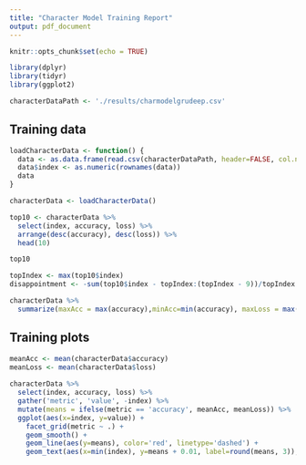 ```yaml
---
title: "Character Model Training Report"
output: pdf_document
---
```


```r
knitr::opts_chunk$set(echo = TRUE)

library(dplyr)
library(tidyr)
library(ggplot2)

characterDataPath <- './results/charmodelgrudeep.csv'

```

## Training data

```r
loadCharacterData <- function() {
  data <- as.data.frame(read.csv(characterDataPath, header=FALSE, col.names=c('epoch', 'accuracy', 'loss', 'rate', 'minibatch')))
  data$index <- as.numeric(rownames(data))
  data
}

characterData <- loadCharacterData()

top10 <- characterData %>%
  select(index, accuracy, loss) %>%
  arrange(desc(accuracy), desc(loss)) %>%
  head(10)

top10
```

```r
topIndex <- max(top10$index)
disappointment <- -sum(top10$index - topIndex:(topIndex - 9))/topIndex

characterData %>%
  summarize(maxAcc = max(accuracy),minAcc=min(accuracy), maxLoss = max(loss), minLoss=min(loss), epochs=max(index), disappointment=disappointment)
```




## Training plots

```r
meanAcc <- mean(characterData$accuracy)
meanLoss <- mean(characterData$loss)
  
characterData %>%
  select(index, accuracy, loss) %>%
  gather('metric', 'value', -index) %>%
  mutate(means = ifelse(metric == 'accuracy', meanAcc, meanLoss)) %>%
  ggplot(aes(x=index, y=value)) +
    facet_grid(metric ~ .) +
    geom_smooth() +
    geom_line(aes(y=means), color='red', linetype='dashed') +
    geom_text(aes(x=min(index), y=means + 0.01, label=round(means, 3)), angle=0, hjust="left", size=4.2, fontface="plain")
```
